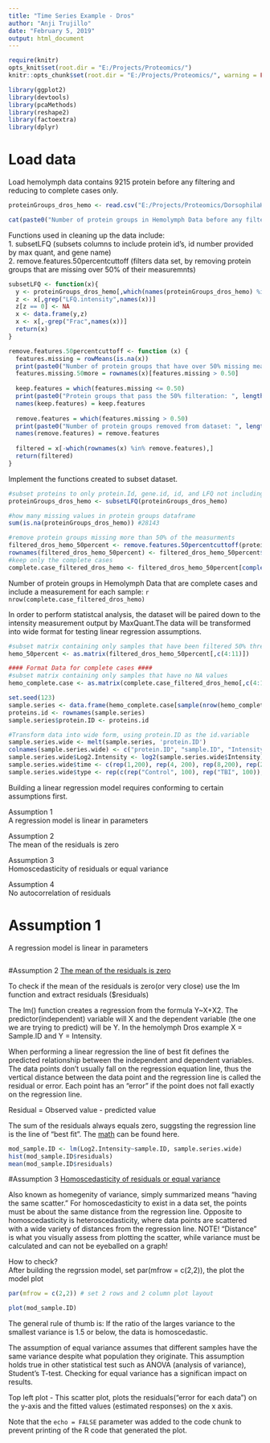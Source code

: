 ```yaml
---
title: "Time Series Example - Dros"
author: "Anji Trujillo"
date: "February 5, 2019"
output: html_document
---
```


```r
require(knitr)
opts_knit$set(root.dir = "E:/Projects/Proteomics/")
knitr::opts_chunk$set(root.dir = "E:/Projects/Proteomics/", warning = FALSE, message = FALSE)
```


```r
library(ggplot2)
library(devtools)
library(pcaMethods)
library(reshape2)
library(factoextra)
library(dplyr)
```

# Load data
Load hemolymph data contains 9215 protein before any filtering and reducing to complete cases only.
```r
proteinGroups_dros_hemo <- read.csv("E:/Projects/Proteomics/DorsophilaHead_Experiment/txt_hemo_plusFrac/proteinGroups.csv", header = TRUE, sep = ",", stringsAsFactors = FALSE)

cat(paste0("Number of protein groups in Hemolymph Data before any filtering of missing measurements: ", nrow(proteinGroups_dros_hemo))) #, "\n", "Number of columns: ", ncol(proteinGroups_dros_hemo)))

```

Functions used in cleaning up the data include:  
1. subsetLFQ (subsets columns to include protein id's, id number provided by max quant, and gene name)  
2. remove.features.50percentcuttoff (filters data set, by removing protein groups that are missing over 50% of their measuremnts)  

```r
subsetLFQ <- function(x){
  y <- proteinGroups_dros_hemo[,which(names(proteinGroups_dros_hemo) %in% c("Protein.IDs", "id","Gene.names"))]
  z <- x[,grep("LFQ.intensity",names(x))]
  z[z == 0] <- NA
  x <- data.frame(y,z)
  x <- x[,-grep("Frac",names(x))]
  return(x)
}

remove.features.50percentcuttoff <- function (x) {
  features.missing = rowMeans(is.na(x)) 
  print(paste0("Number of protein groups that have over 50% missing measurements: ",sum(features.missing > 0.50))) 
  features.missing.50more = rownames(x)[features.missing > 0.50] 
  
  keep.features = which(features.missing <= 0.50) 
  print(paste0("Protein groups that pass the 50% filteration: ", length(keep.features)))
  names(keep.features) = keep.features 
  
  remove.features = which(features.missing > 0.50)
  print(paste0("Number of protein groups removed from dataset: ", length(remove.features)))
  names(remove.features) = remove.features
  
  filtered = x[-which(rownames(x) %in% remove.features),]
  return(filtered)
}

```

Implement the functions created to subset dataset. 
```r
#subset proteins to only protein.Id, gene.id, id, and LFQ not including the fractionated sample
proteinGroups_dros_hemo <- subsetLFQ(proteinGroups_dros_hemo)

#how many missing values in protein groups dataframe
sum(is.na(proteinGroups_dros_hemo)) #28143

#remove protein groups missing more than 50% of the measurments
filtered_dros_hemo_50percent <- remove.features.50percentcuttoff(proteinGroups_dros_hemo)
rownames(filtered_dros_hemo_50percent) <- filtered_dros_hemo_50percent$id
#keep only the complete cases
complete.case_filtered_dros_hemo <- filtered_dros_hemo_50percent[complete.cases(filtered_dros_hemo_50percent),]

```
Number of protein groups in Hemolymph Data that are complete cases and include a measurement for each sample: `r nrow(complete.case_filtered_dros_hemo)`

In order to perform statistcal analysis, the dataset will be paired down to the intensity measurement output by MaxQuant.The data will be transformed into wide format for testing linear regression assumptions. 
```r
#subset matrix containing only samples that have been filtered 50% threshold
hemo_50percent <- as.matrix(filtered_dros_hemo_50percent[,c(4:11)])

#### Format Data for complete cases ####
#subset matrix containing only samples that have no NA values
hemo_complete.case <- as.matrix(complete.case_filtered_dros_hemo[,c(4:11)])

set.seed(123)
sample.series <- data.frame(hemo_complete.case[sample(nrow(hemo_complete.case),100),])
proteins.id <- rownames(sample.series)
sample.series$protein.ID <- proteins.id

#Transform data into wide form, using protein.ID as the id.variable
sample.series.wide <- melt(sample.series, 'protein.ID')
colnames(sample.series.wide) <- c("protein.ID", "sample.ID", "Intensity")
sample.series.wide$Log2.Intensity <- log2(sample.series.wide$Intensity)
sample.series.wide$time <- c(rep(1,200), rep(4, 200), rep(8,200), rep(24, 200))
sample.series.wide$type <- rep(c(rep("Control", 100), rep("TBI", 100)),4)

```

Building a linear regression model requires conforming to certain assumptions first.  

Assumption 1  
A regression model is linear in parameters   

Assumption 2  
The mean of the residuals is zero  

Assumption 3  
Homoscedasticity of residuals or equal variance  

Assumption 4  
No autocorrelation of residuals  


# Assumption 1
A regression model is linear in parameters

```r
```

#Assumption 2
[The mean of the residuals is zero](https://www.statisticshowto.datasciencecentral.com/residual/) 

To check if the mean of the residuals is zero(or very close) use the lm function and extract residuals ($residuals)

The lm() function creates a regression from the formula Y~X+X2. The predictor(independent) variable will X and the dependent variable (the one we are trying to predict) will be Y. In the hemolymph Dros example X = Sample.ID and Y = Intensity. 

When performing a linear regression the line of best fit defines the predicted relationship between the independent and dependent variables. The data points don't usually fall on the regression equation line, thus the vertical distance between the data point and the regression line is called the residual or error. Each point has an "error" if the point does not fall exactly on the regression line.  

Residual = Observed value - predicted value  

The sum of the residuals always equals zero, suggsting the regression line is the line of "best fit". The [math](https://math.stackexchange.com/questions/494181/why-the-sum-of-residuals-equals-0-when-we-do-a-sample-regression-by-ols) can be found here. 

```r

mod_sample.ID <- lm(Log2.Intensity~sample.ID, sample.series.wide)
hist(mod_sample.ID$residuals)
mean(mod_sample.ID$residuals)
```
#Assumption 3
[Homoscedasticity of residuals or equal variance](https://www.statisticshowto.datasciencecentral.com/homoscedasticity/)  

Also known as homegenity of variance, simply summarized means "having the same scatter." For homoscedasticity to exist in a data set, the points must be about the same distance from the regression line. Opposite to homoscedasticity is heteroscedasticity, where data points are scattered with a wide variety of distances from the regression line. NOTE! "Distance" is what you visually assess from plotting the scatter, while variance must be calculated and can not be eyeballed on a graph!

How to check?  
After building the regrssion model, set par(mfrow = c(2,2)), the plot the model plot
```r
par(mfrow = c(2,2)) # set 2 rows and 2 column plot layout

plot(mod_sample.ID)

```

The general rule of thumb is: If the ratio of the larges variance to the smallest variance is 1.5 or below, the data is homoscedastic. 

The assumption of equal variance assumes that different samples have the same variance despite what population they originate. This assumption holds true in other statistical test such as ANOVA (analysis of variance), Student's T-test. Checking for equal variance has a significan impact on results.

Top left plot - This scatter plot, plots the residuals("error for each data") on the y-axis and the fitted values (estimated responses) on the x axis. 


Note that the `echo = FALSE` parameter was added to the code chunk to prevent printing of the R code that generated the plot.
